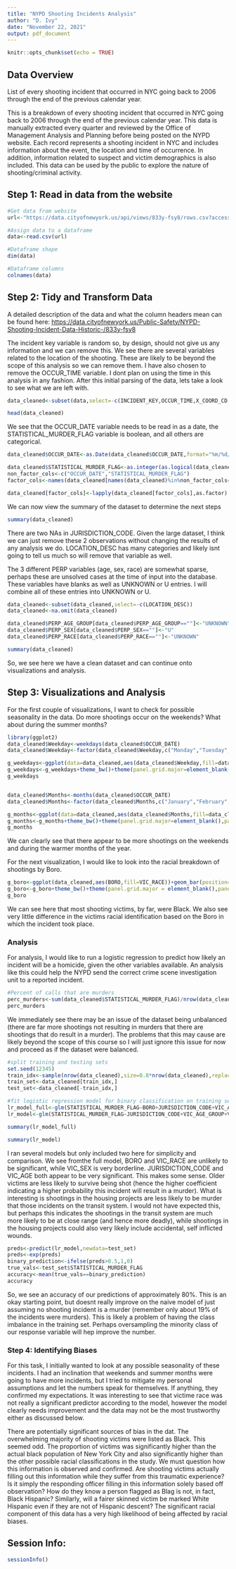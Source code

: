 ---
title: "NYPD Shooting Incidents Analysis"
author: "D. Ivy"
date: "November 22, 2021"
output: pdf_document
---

```{r setup, include=FALSE}
knitr::opts_chunk$set(echo = TRUE)
```

## Data Overview

List of every shooting incident that occurred in NYC going back to 2006 through the end of the previous calendar year.

This is a breakdown of every shooting incident that occurred in NYC going back to 2006 through the end of the previous calendar year. This data is manually extracted every quarter and reviewed by the Office of Management Analysis and Planning before being posted on the NYPD website. Each record represents a shooting incident in NYC and includes information about the event, the location and time of occurrence. In addition, information related to suspect and victim demographics is also included. This data can be used by the public to explore the nature of shooting/criminal activity.

## Step 1: Read in data from the website


```{r load_data, echo=TRUE}
#Get data from website
url<-"https://data.cityofnewyork.us/api/views/833y-fsy8/rows.csv?accessType=DOWNLOAD"

#Assign data to a dataframe
data<-read.csv(url)

#Dataframe shape
dim(data)

#Dataframe columns
colnames(data)
```

## Step 2: Tidy and Transform Data

A detailed description of the data and what the column headers mean can be found here: <https://data.cityofnewyork.us/Public-Safety/NYPD-Shooting-Incident-Data-Historic-/833y-fsy8>

The incident key variable is random so, by design, should not give us any information and we can remove this.  We see there are several variables related to the location of the shooting.  These are likely to be beyond the scope of this analysis so we can remove them.  I have also chosen to remove the OCCUR_TIME variable.  I dont plan on using the time in this analysis in any fashion.  After this initial parsing of the data, lets take a look to see what we are left with.

```{r clean_data_1, echo=TRUE}

data_cleaned<-subset(data,select=-c(INCIDENT_KEY,OCCUR_TIME,X_COORD_CD,Y_COORD_CD,Latitude,Longitude,Lon_Lat))

head(data_cleaned)
```

We see that the OCCUR_DATE variable needs to be read in as a date, the STATISTICAL_MURDER_FLAG variable is boolean, and all others are categorical.

```{r clean_data_2, echo=TRUE}
data_cleaned$OCCUR_DATE<-as.Date(data_cleaned$OCCUR_DATE,format="%m/%d/%Y")

data_cleaned$STATISTICAL_MURDER_FLAG<-as.integer(as.logical(data_cleaned$STATISTICAL_MURDER_FLAG))
non_factor_cols<-c("OCCUR_DATE","STATISTICAL_MURDER_FLAG")
factor_cols<-names(data_cleaned[names(data_cleaned)%in%non_factor_cols==FALSE])

data_cleaned[factor_cols]<-lapply(data_cleaned[factor_cols],as.factor)
```

We can now view the summary of the dataset to determine the next steps

```{r clean_data_3, echo=TRUE}
summary(data_cleaned)
```

There are two NAs in JURISDICTION_CODE.  Given the large dataset, I think we can just remove these 2 observations without changing the results of any analysis we do.  LOCATION_DESC has many categories and likely isnt going to tell us much so will remove that variable as well.

The 3 different PERP variables (age, sex, race) are somewhat sparse, perhaps these are unsolved cases at the time of input into the database.  These variables have blanks as well as UNKNOWN or U entries.  I will combine all of these entries into UNKNOWN or U.

```{r clean_data_5, echo=TRUE}

data_cleaned<-subset(data_cleaned,select=-c(LOCATION_DESC))
data_cleaned<-na.omit(data_cleaned)

data_cleaned$PERP_AGE_GROUP[data_cleaned$PERP_AGE_GROUP==""]<-"UNKNOWN"
data_cleaned$PERP_SEX[data_cleaned$PERP_SEX==""]<-"U"
data_cleaned$PERP_RACE[data_cleaned$PERP_RACE==""]<-"UNKNOWN"

summary(data_cleaned)
```

So, we see here we have a clean dataset and can continue onto visualizations and analysis.

## Step 3: Visualizations and Analysis

For the first couple of visualizations, I want to check for possible seasonality in the data. Do more shootings occur on the weekends?  What about during the summer months?

```{r data_vis_1, echo=TRUE}
library(ggplot2)
data_cleaned$Weekday<-weekdays(data_cleaned$OCCUR_DATE)
data_cleaned$Weekday<-factor(data_cleaned$Weekday,c("Monday","Tuesday","Wednesday","Thursday","Friday","Saturday","Sunday"))

g_weekdays<-ggplot(data=data_cleaned,aes(data_cleaned$Weekday,fill=data_cleaned$Weekday))+geom_bar()
g_weekdays<-g_weekdays+theme_bw()+theme(panel.grid.major=element_blank(),panel.grid.minor=element_blank())+labs(fill="")+xlab("Day of Week")+ggtitle("Shootings by Days of the Week")
g_weekdays


data_cleaned$Months<-months(data_cleaned$OCCUR_DATE)
data_cleaned$Months<-factor(data_cleaned$Months,c("January","February","March","April","May","June","July","August","September","October","November","December"))

g_months<-ggplot(data=data_cleaned,aes(data_cleaned$Months,fill=data_cleaned$Months))+geom_bar()
g_months<-g_months+theme_bw()+theme(panel.grid.major=element_blank(),panel.grid.minor=element_blank())+labs(fill="")+xlab("Month of Year")+theme(axis.text=element_blank())+ggtitle("Shootings by Month of the Year")
g_months
```

We can clearly see that there appear to be more shootings on the weekends and during the warmer months of the year.

For the next visualization, I would like to look into the racial breakdown of shootings by Boro.

```{r data_vis_2, echo=TRUE}
g_boro<-ggplot(data_cleaned,aes(BORO,fill=VIC_RACE))+geom_bar(position="stack")
g_boro<-g_boro+theme_bw()+theme(panel.grid.major = element_blank(),panel.grid.minor = element_blank())+labs(fill="Race of Victim")+xlab("")+ggtitle("Shootings By Boro")+theme(axis.text.x = element_text(angle=45,hjust=1))
g_boro
```

We can see here that most shooting victims, by far, were Black.  We also see very little difference in the victims racial identification based on the Boro in which the incident took place.

### Analysis

For analysis, I would like to run a logistic regression to predict how likely an incident will be a homicide, given the other variables available.  An analysis like this could help the NYPD send the correct crime scene investigation unit to a reported incident.

```{r analysis_1, echo=TRUE}
#Percent of calls that are murders
perc_murders<-sum(data_cleaned$STATISTICAL_MURDER_FLAG)/nrow(data_cleaned)
perc_murders
```

We immediately see there may be an issue of the dataset being unbalanced (there are far more shootings not resulting in murders that there are shootings that do result in a murder).  The problems that this may cause are likely beyond the scope of this course so I will just ignore this issue for now and proceed as if the dataset were balanced.

```{r analysis_2, echo=TRUE}
#split training and testing sets
set.seed(12345)
train_idx<-sample(nrow(data_cleaned),size=0.8*nrow(data_cleaned),replace=FALSE)
train_set<-data_cleaned[train_idx,]
test_set<-data_cleaned[-train_idx,]

#fit logistic regression model for binary classification on training set
lr_model_full<-glm(STATISTICAL_MURDER_FLAG~BORO+JURISDICTION_CODE+VIC_AGE_GROUP+VIC_RACE+VIC_SEX-1,data=train_set, family="binomial")
lr_model<-glm(STATISTICAL_MURDER_FLAG~JURISDICTION_CODE+VIC_AGE_GROUP+VIC_SEX-1,data=train_set, family="binomial")

summary(lr_model_full)

summary(lr_model)
```

I ran several models but only included two here for simplicity and comparison.  We see fromthe full model, BORO and VIC_RACE are unlikely to be significant, while VIC_SEX is very borderline.  JURISDICTION_CODE and VIC_AGE both appear to be very significant.  This makes some sense.  Older victims are less likely to survive being shot (hence the higher coefficient indicating a higher probability this incident will result in a murder).  What is interesting is shootings in the housing projects are less likely to be murder that those incidents on the transit system.  I would not have expected this, but perhaps this indicates the shootings in the transit system are much more likely to be at close range (and hence more deadly), while shootings in the housing projects could also very likely include accidental, self inflicted wounds.

```{r analysis_3, echo=TRUE}

preds<-predict(lr_model,newdata=test_set)
preds<-exp(preds)
binary_prediction<-ifelse(preds>0.5,1,0)
true_vals<-test_set$STATISTICAL_MURDER_FLAG
accuracy<-mean(true_vals==binary_prediction)
accuracy

```

So, we see an accuracy of our predictions of approximately 80%.  This is an okay starting point, but doesnt really improve on the naive model of just assuming no shooting incident is a murder (remember only about 19% of the incidents were murders).  This is likely a problem of having the class imbalance in the training set.  Perhaps oversampling the minority class of our response variable will hep improve the number.

### Step 4: Identifying Biases

For this task, I initially wanted to look at any possible seasonality of these incidents.  I had an inclination that weekends and summer months were going to have more incidents, but I tried to mitigate my personal assumptions and let the numbers speak for themselves.  If anything, they confirmed my expectations.  It was interesting to see that victime race was not really a significant predictor according to the model, however the model clearly needs improvement and the data may not be the most trustworthy either as discussed below.

There are potentially significant sources of bias in the dat.  The overwhelming majority of shooting victims were listed as Black.  This seemed odd.  The proportion of victims was significantly higher than the actual black population of New York City and also significantly higher than the other possible racial classifications in the study.  We must question how this information is observed and confirmed.  Are shooting victims actually filling out this information while they suffer from this traumatic experience?  Is it simply the responding officer filling in this information solely based off observation?  How do they know a person flagged as Blag is not, in fact, Black Hispanic?  Similarly, will a fairer skinned victim be marked White Hispanic even if they are not of Hispanic descent?  The significant racial component of this data has a very high likelihood of being affected by racial biases.

## Session Info:
```{r sessionInfo, echo=TRUE}
sessionInfo()
```


